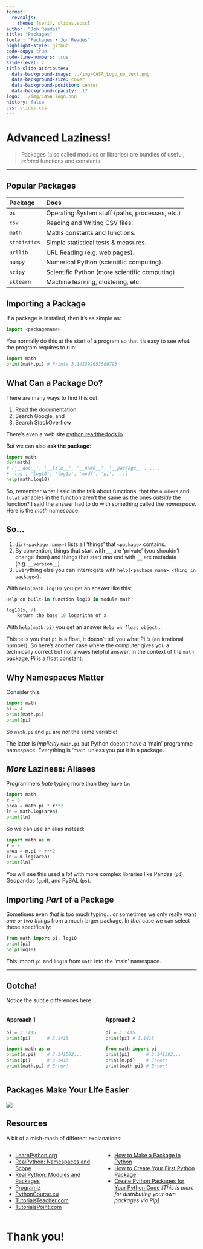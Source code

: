 ```yaml
---
format:
  revealjs:
    theme: [serif, slides.scss]
author: "Jon Reades"
title: "Packages"
footer: "Packages • Jon Reades"
highlight-style: github
code-copy: true
code-line-numbers: true
slide-level: 2
title-slide-attributes:
  data-background-image: ../img/CASA_Logo_no_text.png
  data-background-size: cover
  data-background-position: center
  data-background-opacity: .17
logo: ../img/CASA_logo.png
history: false
css: slides.css
---
```


# Advanced Laziness!

> Packages (also called modules or libraries) are bundles of useful, *related* functions and constants.

---

## Popular Packages

| Package | Does |
| :-- | :-------------- |
| `os`         | Operating System stuff (paths, processes, etc.) |
| `csv`        | Reading and Writing CSV files.                  |
| `math`       | Maths constants and functions.                  |
| `statistics` | Simple statistical tests & measures.            |
| `urllib`     | URL Reading (e.g. web pages).                   |
| `numpy`      | Numerical Python (scientific computing).        |
| `scipy`      | Scientific Python (more scientific computing)   |
| `sklearn`    | Machine learning, clustering, etc.              |


## Importing a Package

If a package is installed, then it's as simple as:
```python
import <packagename>
```

You normally do this at the start of a program so that it's easy to see what the program requires to run:
```python
import math
print(math.pi) # Prints 3.141592653589793
```

## What Can a Package Do?

There are many ways to find this out: 

1. Read the documentation
2. Search Google, and 
3. Search StackOverflow

There's even a web site [python.readthedocs.io](https://python.readthedocs.io/en/latest/).

But we can also **ask the package**:
```python
import math
dir(math)
# ['__doc__', '__file__', '__name__', '__package__', ..., 
# 'log', 'log10', 'log1p', 'modf', 'pi', ...]
help(math.log10)
```

::: {.notes}
So, remember what I said in the talk about functions: that the `numbers` and `total` variables in the function aren't the same as the ones *outside* the function? I said the answer had to do with something called the *namespace*. Here is the *math* namespace.
:::

## So... {.smaller}

1. `dir(<package name>)` lists all 'things' that `<package>` contains. 
2. By convention, things that start with `__` are 'private' (you shouldn't change them) and things that start *and* end with `__` are metadata (e.g. `__version__`).
3. Everything else you can interrogate with `help(<package name>.<thing in package>)`.

With `help(math.log10)` you get an answer like this:
```python
Help on built-in function log10 in module math:

log10(x, /)
    Return the base 10 logarithm of x.
```

With `help(math.pi)` you get an answer `Help on float object`...

::: {.notes}

This tells you that `pi` is a float, it doesn't tell you what Pi *is* (an irrational number). So here's another case where the computer gives you a technically correct but not always helpful answer. In the context of the `math` package, Pi is a float constant.

:::

## Why Namespaces Matter

Consider this:
```python
import math
pi = 4
print(math.pi)
print(pi)
```

So `math.pi` and `pi` are *not* the same variable!

::: {.notes}

The latter is *implicitly* `main.pi` but Python doesn't have a 'main' programme namespace. Everything is 'main' unless you put it in a package.

:::

## *More* Laziness: Aliases 

Programmers *hate* typing more than they have to:
```python
import math
r = 5
area = math.pi * r**2
ln = math.log(area)
print(ln)
```
So we can use an alias instead:
```python
import math as m
r = 5
area = m.pi * r**2
ln = m.log(area)
print(ln)
```
You will see this used a *lot* with more complex libraries like Pandas (`pd`), Geopandas (`gpd`), and PySAL (`ps`).


## Importing *Part* of a Package

Sometimes even *that* is too much typing... or sometimes we only really want *one or two things* from a much larger package. In *that* case we can select these specifically:
```python
from math import pi, log10
print(pi)
help(log10)
```
This import `pi` and `log10` from `math` into the 'main' namespace.

---

## Gotcha! {.smaller}

Notice the subtle differences here:

:::: {.columns}
::: {.column width="50%"}
#### Approach 1
```python
pi = 3.1415
print(pi)      # 3.1415

import math as m
print(m.pi)    # 3.141592...
print(pi)      # 3.1415
print(math.pi) # Error!
```

:::
::: {.column width="50%"}
#### Approach 2
```python
pi = 3.1415
print(pi) # 3.1415

from math import pi
print(pi)      # 3.141592...
print(m.pi)    # Error!
print(math.pi) # Error!
```

:::
::::

## Packages Make Your Life Easier

![](https://imgs.xkcd.com/comics/python.png)

## Resources {.smaller}

A bit of a mish-mash of different explanations:

:::: {.columns}
::: {.column width="50%"}
- [LearnPython.org](https://www.learnpython.org/en/Modules_and_Packages)
- [RealPython: Namespaces and Scope](https://realpython.com/python-namespaces-scope/)
- [Real Python: Modules and Packages](https://realpython.com/python-modules-packages/)
- [Programiz](https://www.programiz.com/python-programming/package)
- [PythonCourse.eu](https://www.python-course.eu/python3_packages.php)
- [TutorialsTeacher.com](https://www.tutorialsteacher.com/python/python-package)
- [TutorialsPoint.com](tutorialspoint.com/packages-in-python)
:::
::: {.column width="50%"}
- [How to Make a Package in Python](https://medium.com/datadriveninvestor/how-to-make-the-package-in-python-a82292aeb775)
- [How to Create Your First Python Package](https://medium.com/@tinabu/how-to-create-your-first-python-package-dc42192001ea)
- [Create Python Packages for Your Python Code](https://medium.com/@manivannan_data/create-python-package-to-your-python-code-28a1bde4ec51) *[This is more for distributing your own packages via Pip]*
:::
::::

# Thank you!